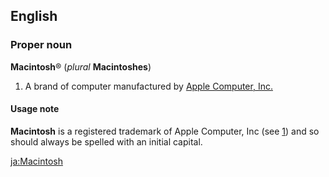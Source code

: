 ==English==
===Proper noun===
'''Macintosh'''&reg; (''plural'' '''Macintoshes''')

#A brand of computer manufactured by [http://www.apple.com/ Apple Computer, Inc.]

====Usage note====
'''Macintosh''' is a registered trademark of Apple Computer, Inc (see [http://www.apple.com/legal/appletmlist.html]) and so should always be spelled with an initial capital.

[[ja:Macintosh]]